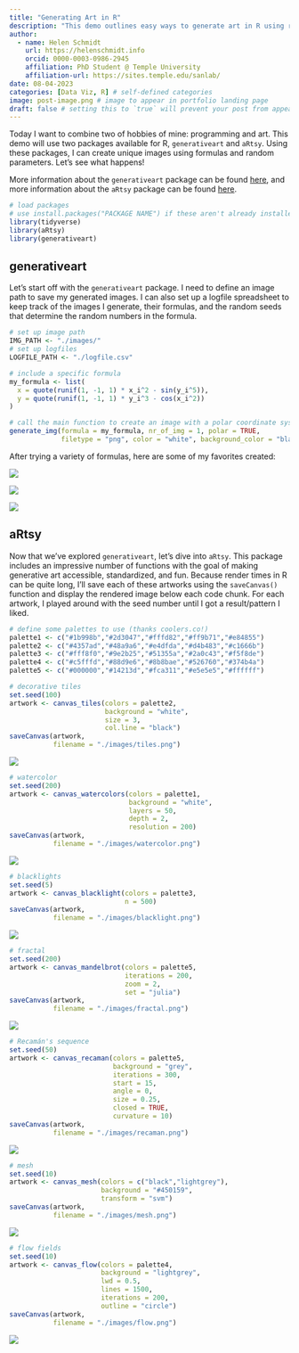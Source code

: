 ```yaml
---
title: "Generating Art in R"
description: "This demo outlines easy ways to generate art in R using random parameter formulas."
author:
  - name: Helen Schmidt
    url: https://helenschmidt.info
    orcid: 0000-0003-0986-2945
    affiliation: PhD Student @ Temple University
    affiliation-url: https://sites.temple.edu/sanlab/ 
date: 08-04-2023
categories: [Data Viz, R] # self-defined categories
image: post-image.png # image to appear in portfolio landing page
draft: false # setting this to `true` will prevent your post from appearing on your listing page until you're ready!
---
```


Today I want to combine two of hobbies of mine: programming and art. This demo will use two packages available for R, `generativeart` and `aRtsy`. Using these packages, I can create unique images using formulas and random parameters. Let's see what happens!

More information about the `generativeart` package can be found [here](https://github.com/cutterkom/generativeart), and more information about the `aRtsy` package can be found [here](https://github.com/koenderks/aRtsy). 

```r
# load packages
# use install.packages("PACKAGE NAME") if these aren't already installed locally
library(tidyverse)
library(aRtsy)
library(generativeart)
```

## generativeart

Let's start off with the `generativeart` package. I need to define an image path to save my generated images. I can also set up a logfile spreadsheet to keep track of the images I generate, their formulas, and the random seeds that determine the random numbers in the formula. 

```r
# set up image path
IMG_PATH <- "./images/"
# set up logfiles
LOGFILE_PATH <- "./logfile.csv"
```

```r
# include a specific formula
my_formula <- list(
  x = quote(runif(1, -1, 1) * x_i^2 - sin(y_i^5)),
  y = quote(runif(1, -1, 1) * y_i^3 - cos(x_i^2))
)

# call the main function to create an image with a polar coordinate system
generate_img(formula = my_formula, nr_of_img = 1, polar = TRUE, 
             filetype = "png", color = "white", background_color = "black")
```

After trying a variety of formulas, here are some of my favorites created:

::: {layout-ncol=3}

![](./images/white.png)

![](./images/yellow.png)

![](./images/green.png)

:::

## aRtsy

Now that we've explored `generativeart`, let's dive into `aRtsy`. This package includes an impressive number of functions with the goal of making generative art accessible, standardized, and fun. Because render times in R can be quite long, I'll save each of these artworks using the `saveCanvas()` function and display the rendered image below each code chunk. For each artwork, I played around with the seed number until I got a result/pattern I liked. 

```r
# define some palettes to use (thanks coolers.co!)
palette1 <- c("#1b998b","#2d3047","#fffd82","#ff9b71","#e84855")
palette2 <- c("#4357ad","#48a9a6","#e4dfda","#d4b483","#c1666b")
palette3 <- c("#fff8f0","#9e2b25","#51355a","#2a0c43","#f5f8de")
palette4 <- c("#c5fffd","#88d9e6","#8b8bae","#526760","#374b4a")
palette5 <- c("#000000","#14213d","#fca311","#e5e5e5","#ffffff")
```

::: {layout="[3, 1]" layout-valign="center"}
```r
# decorative tiles
set.seed(100)
artwork <- canvas_tiles(colors = palette2,
                        background = "white",
                        size = 3,
                        col.line = "black")
saveCanvas(artwork, 
           filename = "./images/tiles.png")
```
![](./images/tiles.png)
:::

::: {layout="[3, 1]" layout-valign="center"}
```r
# watercolor
set.seed(200)
artwork <- canvas_watercolors(colors = palette1,
                              background = "white",
                              layers = 50,
                              depth = 2,
                              resolution = 200)
saveCanvas(artwork, 
           filename = "./images/watercolor.png")
```
![](./images/watercolor.png)
:::

::: {layout="[3, 1]" layout-valign="center"}
```r
# blacklights
set.seed(5)
artwork <- canvas_blacklight(colors = palette3,
                             n = 500)
saveCanvas(artwork, 
           filename = "./images/blacklight.png")
```
![](./images/blacklight.png)
:::

::: {layout="[3, 1]" layout-valign="center"}
```r
# fractal
set.seed(200)
artwork <- canvas_mandelbrot(colors = palette5,
                             iterations = 200,
                             zoom = 2,
                             set = "julia")
saveCanvas(artwork, 
           filename = "./images/fractal.png")
```
![](./images/fractal.png)
:::

::: {layout="[3, 1]" layout-valign="center"}
```r
# Recamán's sequence
set.seed(50)
artwork <- canvas_recaman(colors = palette5,
                          background = "grey",
                          iterations = 300,
                          start = 15,
                          angle = 0,
                          size = 0.25,
                          closed = TRUE,
                          curvature = 10)
saveCanvas(artwork, 
           filename = "./images/recaman.png")
```
![](./images/recaman.png)
:::

::: {layout="[3, 1]" layout-valign="center"}
```r
# mesh
set.seed(10)
artwork <- canvas_mesh(colors = c("black","lightgrey"),
                       background = "#450159",
                       transform = "svm")
saveCanvas(artwork, 
           filename = "./images/mesh.png")
```
![](./images/mesh.png)
:::

::: {layout="[3, 1]" layout-valign="center"}
```r
# flow fields
set.seed(10)
artwork <- canvas_flow(colors = palette4,
                       background = "lightgrey",
                       lwd = 0.5,
                       lines = 1500,
                       iterations = 200,
                       outline = "circle")
saveCanvas(artwork, 
           filename = "./images/flow.png")
```
![](./images/flow.png)
:::


